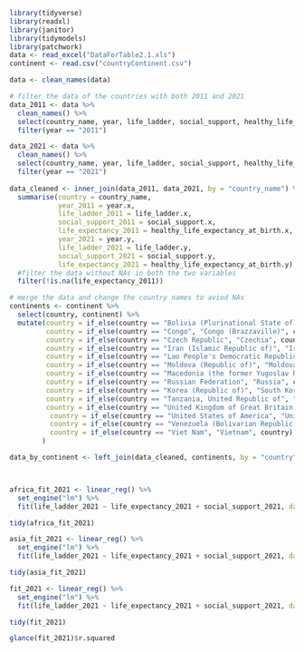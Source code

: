 ```r
library(tidyverse)
library(readxl)
library(janitor)
library(tidymodels)
library(patchwork)
data <- read_excel("DataForTable2.1.xls")
continent <- read.csv("countryContinent.csv")
```

```r
data <- clean_names(data)

# filter the data of the countries with both 2011 and 2021
data_2011 <- data %>%
  clean_names() %>% 
  select(country_name, year, life_ladder, social_support, healthy_life_expectancy_at_birth) %>%
  filter(year == "2011")

data_2021 <- data %>%
  clean_names() %>% 
  select(country_name, year, life_ladder, social_support, healthy_life_expectancy_at_birth) %>%
  filter(year == "2021")
  
data_cleaned <- inner_join(data_2011, data_2021, by = "country_name") %>%
  summarise(country = country_name, 
            year_2011 = year.x,
            life_ladder_2011 = life_ladder.x,
            social_support_2011 = social_support.x,
            life_expectancy_2011 = healthy_life_expectancy_at_birth.x,
            year_2021 = year.y,
            life_ladder_2021 = life_ladder.y,
            social_support_2021 = social_support.y,
            life_expectancy_2021 = healthy_life_expectancy_at_birth.y) %>%
  #filter the data without NAs in both the two variables
  filter(!is.na(life_expectancy_2011))
```

```r
# merge the data and change the country names to aviod NAs
continents <- continent %>%
  select(country, continent) %>%
  mutate(country = if_else(country == "Bolivia (Plurinational State of)", "Bolivia", country),
         country = if_else(country == "Congo", "Congo (Brazzaville)", country),
         country = if_else(country == "Czech Republic", "Czechia", country),
         country = if_else(country == "Iran (Islamic Republic of)", "Iran", country),
         country = if_else(country == "Lao People's Democratic Republic", "Laos", country),
         country = if_else(country == "Moldova (Republic of)", "Moldova", country),
         country = if_else(country == "Macedonia (the former Yugoslav Republic of)", "North Macedonia", country),
         country = if_else(country == "Russian Federation", "Russia", country),
         country = if_else(country == "Korea (Republic of)", "South Korea", country),
         country = if_else(country == "Tanzania, United Republic of", "Tanzania", country),
         country = if_else(country == "United Kingdom of Great Britain and Northern Ireland", "United Kingdom", country),
          country = if_else(country == "United States of America", "United States", country),
          country = if_else(country == "Venezuela (Bolivarian Republic of)", "Venezuela", country),
          country = if_else(country == "Viet Nam", "Vietnam", country)
        )

data_by_continent <- left_join(data_cleaned, continents, by = "country")
```

```r

```

```r

```

```r

africa_fit_2021 <- linear_reg() %>%
  set_engine("lm") %>%
  fit(life_ladder_2021 ~ life_expectancy_2021 + social_support_2021, data = (filter(data_by_continent, continent == "Africa")))

tidy(africa_fit_2021)

```

```r

asia_fit_2021 <- linear_reg() %>%
  set_engine("lm") %>%
  fit(life_ladder_2021 ~ life_expectancy_2021 + social_support_2021, data = (filter(data_by_continent, continent == "Asia")))

tidy(asia_fit_2021)
```

```r

fit_2021 <- linear_reg() %>%
  set_engine("lm") %>%
  fit(life_ladder_2021 ~ life_expectancy_2021 + social_support_2021, data = data_by_continent)

tidy(fit_2021)

glance(fit_2021)$r.squared
```
